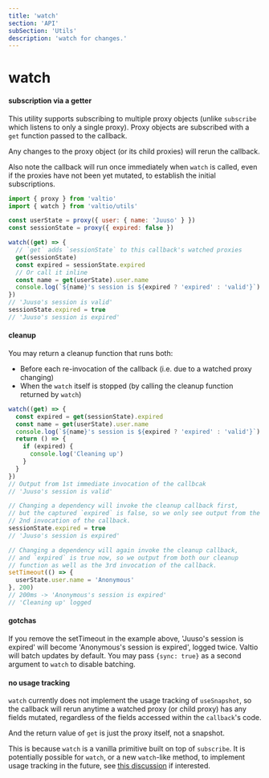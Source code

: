 ```yaml
---
title: 'watch'
section: 'API'
subSection: 'Utils'
description: 'watch for changes.'
---
```


# watch

#### subscription via a getter

This utility supports subscribing to multiple proxy objects (unlike `subscribe` which listens to only a single proxy). Proxy objects are subscribed with a `get` function passed to the callback.

Any changes to the proxy object (or its child proxies) will rerun the callback.

Also note the callback will run once immediately when `watch` is called, even if the proxies have not been yet mutated, to establish the initial subscriptions.

```js
import { proxy } from 'valtio'
import { watch } from 'valtio/utils'

const userState = proxy({ user: { name: 'Juuso' } })
const sessionState = proxy({ expired: false })

watch((get) => {
  // `get` adds `sessionState` to this callback's watched proxies
  get(sessionState)
  const expired = sessionState.expired
  // Or call it inline
  const name = get(userState).user.name
  console.log(`${name}'s session is ${expired ? 'expired' : 'valid'}`)
})
// 'Juuso's session is valid'
sessionState.expired = true
// 'Juuso's session is expired'
```

#### cleanup

You may return a cleanup function that runs both:

- Before each re-invocation of the callback (i.e. due to a watched proxy changing)
- When the `watch` itself is stopped (by calling the cleanup function returned by `watch`)

```js
watch((get) => {
  const expired = get(sessionState).expired
  const name = get(userState).user.name
  console.log(`${name}'s session is ${expired ? 'expired' : 'valid'}`)
  return () => {
    if (expired) {
      console.log('Cleaning up')
    }
  }
})
// Output from 1st immediate invocation of the callbcak
// 'Juuso's session is valid'

// Changing a dependency will invoke the cleanup callback first,
// but the captured `expired` is false, so we only see output from the
// 2nd invocation of the callback.
sessionState.expired = true
// 'Juuso's session is expired'

// Changing a dependency will again invoke the cleanup callback,
// and `expired` is true now, so we output from both our cleanup
// function as well as the 3rd invocation of the callback.
setTimeout(() => {
  userState.user.name = 'Anonymous'
}, 200)
// 200ms -> 'Anonymous's session is expired'
// 'Cleaning up' logged
```

#### gotchas

If you remove the setTimeout in the example above, 'Juuso's session is expired' will become 'Anonymous's session is expired', logged twice. Valtio will batch updates by default. You may pass `{sync: true}` as a second argument to `watch` to disable batching.

#### no usage tracking

`watch` currently does not implement the usage tracking of `useSnapshot`, so the callback will rerun anytime a watched proxy (or child proxy) has any fields mutated, regardless of the fields accessed within the `callback`'s code.

And the return value of `get` is just the proxy itself, not a snapshot.

This is because `watch` is a vanilla primitive built on top of `subscribe`. It is potentially possible for `watch`, or a new `watch`-like method, to implement usage tracking in the future, see [this discussion](https://github.com/pmndrs/valtio/discussions/640) if interested.
